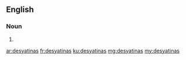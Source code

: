 ==English==

===Noun===
{{head|en|plural}}

# {{plural of|desyatina|lang=en}}

[[ar:desyatinas]]
[[fr:desyatinas]]
[[ku:desyatinas]]
[[mg:desyatinas]]
[[my:desyatinas]]